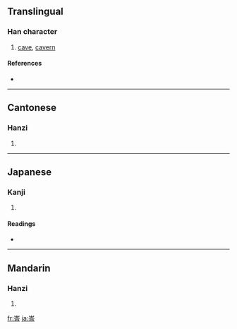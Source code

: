 ==Translingual==

===Han character===
{{Han char|rn=46|rad=山|as=06|sn=9|four=2260<sub>1</sub>|canj=山人一口 (UOMR)}}

# [[cave]], [[cavern]]

====References====
* {{Han ref|kx=0310.090|dkj=08020|dj=0610.150|hdz=10771.010|uh=5CC7|ud=23751|bh=CEA4|bd=52900}}

----

==Cantonese==

===Hanzi===
{{yue-hanzi|jyut=|y=hap6}}

# {{defn|Cantonese|sort=山06}}

----

==Japanese==

===Kanji===
{{ja-kanji|grade=|rs=山06}}

# {{defn|Japanese|sort=山06}}

====Readings====
* {{ja-readings|on=[[こう]] (kō), [[ごう]] (gō)|kun=}}

----

==Mandarin==

===Hanzi===
{{cmn-hanzi|pin=[[kē]] ([[ke1]])|wg=k'o<sup>1</sup>}}

# {{defn|Mandarin|sort=山06}}

[[fr:峇]]
[[ja:峇]]